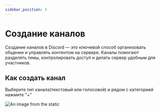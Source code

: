 ```yaml
---
sidebar_position: 3
---
```


# Создание каналов

Создание каналов в Discord — это ключевой способ организовать общение и управлять контентом на сервере.
Каналы помогают разделять темы, контролировать доступ и делать сервер удобным для участников.

## Как создать канал

Выберите тип канала(текстовый или голосовой) и рядом с категорией нажмите "+"

![An image from the static](/img/channels.jpg)


